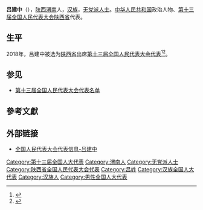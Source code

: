 {{Infobox person
|name=吕建中
|birth_date={{birth year and age|1963|10}}
|ancestor=[[陕西|陕西]][[渭南|渭南]]
|nationality={{PRC}}
|title=[[全国人大代表|全国人大代表]]
|ethnicity=[[汉族|汉族]]
|gender=男
|party=[[无党派人士|无党派人士]]
|website=[http://210.82.31.1:8084/delegate/viewDelegate.action?dbid=132444 全国人大代表数据库]
}}
'''吕建中'''（{{bd|1963年|10月}}），[[陕西|陕西]][[渭南|渭南]]人，[[汉族|汉族]]，[[无党派人士|无党派人士]]。[[中华人民共和国|中华人民共和国]]政治人物、[[第十三届全国人民代表大会|第十三届全国人民代表大会]][[陕西省|陕西省]]代表{{refnest|{{Cite web|url=http://210.82.31.1:8084/delegate/viewDelegate.action?dbid=132444|title=全国人民代表大会代表信息-吕建中|accessdate=2020-03-16|work=中国人大网}}}}。

==生平==
2018年，吕建中被选为[[陕西省|陕西省]]出席[[第十三届全国人民代表大会|第十三届全国人民代表大会]][[第十三届全国人民代表大会代表|代表]]<ref>{{Cite web|title=中华人民共和国第十三届全国人民代表大会代表名单|url=http://www.gov.cn/xinwen/2018-02/24/content_5268538.htm|accessdate=2020-03-16|work=中国政府网|archive-date=2020-02-28|archive-url=https://web.archive.org/web/20200228133636/http://www.gov.cn/xinwen/2018-02/24/content_5268538.htm|dead-url=no}}</ref><ref>{{Cite web|title=（受权发布）中华人民共和国第十三届全国人民代表大会代表名单-中新网|url=http://www.chinanews.com/gn/2018/02-25/8453959.shtml|accessdate=2021-02-19|work=[[中国新闻网|中国新闻网]]|archive-date=2018-02-27|archive-url=https://web.archive.org/web/20180227031724/http://www.chinanews.com/gn/2018/02-25/8453959.shtml|dead-url=no}}</ref>。

==参见==
* [[第十三届全国人民代表大会代表名单|第十三届全国人民代表大会代表名单]]

==參考文獻==
{{reflist}}

==外部链接==
{{Portal|中国|政治}}
* [http://210.82.31.1:8084/delegate/viewDelegate.action?dbid=132444 全国人民代表大会代表信息-吕建中]

[[Category:第十三届全国人大代表|Category:第十三届全国人大代表]]
[[Category:渭南人|Category:渭南人]]
[[Category:无党派人士|Category:无党派人士]]
[[Category:陕西省全国人民代表大会代表|Category:陕西省全国人民代表大会代表]]
[[Category:吕姓|Category:吕姓]]
[[Category:汉族全国人大代表|Category:汉族全国人大代表]]
[[Category:汉族人|Category:汉族人]]
[[Category:男性全国人大代表|Category:男性全国人大代表]]


{{中国政治人物小作品}}